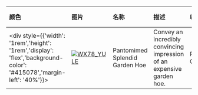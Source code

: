 | 颜色                                                                                                                        | 图片                                                                                                                                                                         | 名称                           | 描述                                                                   | 收集                 | 品质   | 交易 |
| :-------------------------------------------------------------------------------------------------------------------------- | :--------------------------------------------------------------------------------------------------------------------------------------------------------------------------- | :----------------------------- | :--------------------------------------------------------------------- | :------------------- | :----- | :--- |
| <div style={{'width': '1rem','height': '1rem','display': 'flex','background-color': '#415078','margin-left': '40%'}}></div> | [![WX78_YULE](https://items.kleientertainment.com/images/DST/GOLDEN_FARMHOE_INVISIBLE/small)](https://items.kleientertainment.com/images/DST/GOLDEN_FARMHOE_INVISIBLE/small) | Pantomimed Splendid Garden Hoe | Convey an incredibly convincing impression of an expensive garden hoe. | Pantomime Collection | Classy | 否   |
